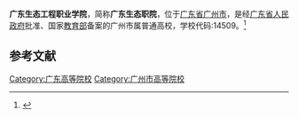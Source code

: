 {{Primarysources|time=2020-07-27T04:22:07+00:00}}
{{Infobox University
| name = 广东生态工程职业学院
| SealImage = 
| established = 1953年
| type = [[公立大学|公立高等职业学校]]
| President = 
| address = {{CHN}}[[广东省|广东省]][[广州市|广州市]][[天河区|天河区]]广汕一路
| nickname = 
| telephone = 
| website = http://www.gdsty.cn
| EnglishName = Guangdong Eco-Engineering Polytechnic
| district = [[广州市|广州市]]
| grades = 
}}

'''广东生态工程职业学院'''，简称'''广东生态职院'''，位于[[广东省|广东省]][[广州市|广州市]]，是经[[广东省人民政府|广东省人民政府]]批准、国家[[中华人民共和国教育部|教育部]]备案的广州市属普通高校，学校代码:14509。<ref>{{Cite web|title=广东生态工程职业学院|url=http://www.gdsty.cn/|accessdate=|author=|date=|format=|publisher=|language=|archive-date=2020-07-27|archive-url=https://web.archive.org/web/20200727040527/http://www.gdsty.cn/|dead-url=no}}</ref>

== 参考文献 ==

<references />
{{School-stub}}
{{广东高等院校}}
[[Category:广东高等院校|Category:广东高等院校]]
[[Category:广州市高等院校|Category:广州市高等院校]]